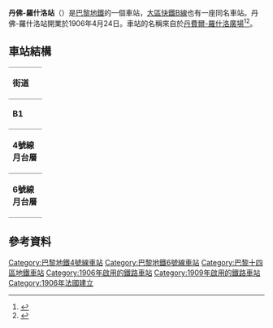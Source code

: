 {{Infobox station
| name                = Denfert-Rochereau<br>{{small|Colonel Rol-Tanguy}}
| symbol_location     = paris
| symbol              = m
| symbol2             = 
| type                = [[巴黎地鐵|巴黎地鐵]]車站
| image               = [[File:Denfert_Rochereau_-_Quais.JPG|275px]]
| alt                 = 
| caption             = 
| other_name          = 
| address             = 2, pl. Denfert-Rochereau<br>3, pl. Denfert-Rochereau<br>1, av. du Général Leclerc<br>2, av. du Général Leclerc<br>4, av. du Général Leclerc<br />[[巴黎14區|巴黎14區]]
| borough             = [[法蘭西島|法蘭西島]]
| country             = 法國
| iso_region          = FR_scale:2000
| coordinates_display = title
| coordinates_format  = dms
| latd  = 48.833901| latm  = | lats  = | latNS  = 
| longd = 2.332728| longm = | longs = | longEW = 
| coordinates         = 
| owned               = [[RATP|RATP]]
| operator            = [[RATP|RATP]]
| line                = 
| disabled            = 
| zone                = 1
| opened              = [[File:Paris_m_6_jms.svg|15px]] {{start date|1906|04|24}}<br />[[File:Paris_Metro_4.svg|15px]] {{start date|1909|10|30}} 
| closed              = 
| map_type            = France Paris
}}
'''丹佛-羅什洛站'''（{{lang-fr|Denfert-Rochereau}}）是[[巴黎地鐵|巴黎地鐵]]的一個車站，[[大區快鐵B線|大區快鐵B線]]也有一座同名車站。丹佛-羅什洛站開業於1906年4月24日。車站的名稱來自於[[丹費爾-羅什洛廣場|丹費爾-羅什洛廣場]]<ref>{{cite web|title=Barrière d'Enfer, picture|url=http://gallica.bnf.fr/ark:/12148/btv1b7743673k.item.f1.langFR|publisher=[[Bibliothèque_nationale_de_France|Bibliothèque nationale de France]]|language=fr|accessdate=16 October 2009|archive-date=2015-10-05|archive-url=https://web.archive.org/web/20151005191612/http://gallica.bnf.fr/ark:/12148/btv1b7743673k.item.f1.langFR|dead-url=no}}</ref><ref>{{cite web |title=Barrière de Montreuil |url=http://gallica.bnf.fr/ark:/12148/bpt6k208539k.image.f252.langFR |publisher=[[Bibliothèque_nationale_de_France|Bibliothèque nationale de France]] |language=fr |accessdate=16 October 2009 |archive-date=2020-11-21 |archive-url=https://web.archive.org/web/20201121171939/https://gallica.bnf.fr/ark:/12148/bpt6k208539k.image.f252.langFR |dead-url=no }}</ref>。
== 車站結構 ==
{| border=0 cellspacing=0 cellpadding=3
|style="border-bottom:solid 1px gray;border-top:solid 1px gray;" width=50 valign=top|'''街道'''
|-
|style="border-bottom:solid 1px gray;border-top:solid 1px gray;" width=50 valign=top|'''B1'''
|style="border-top:solid 1px gray;border-bottom:solid 1px gray;" width=100 valign=top|月台連接夾層
|-
|style="border-bottom:solid 1px gray;" width=50 rowspan=4 valign=top|'''4號線月台層'''
|style="border-top:solid 1px gray;border-right:solid 2px black;border-left:solid 2px black;border-bottom:solid 2px black;" colspan=2|<center><small>[[側式月台|側式月台]]，右側開門</small>
|-
|style="border-bottom:solid 1px gray;" width=150|北行
|style="border-bottom:solid 1px gray;" width=390|{{arrow|L}} [[File:Metro-M.svg|16x16px]][[File:Paris_m_4_jms.svg|16x16px]]往[[克里尼昂古門站|克里尼昂古門]]<small>（[[拉斯帕伊站|拉斯帕伊]]）</small>
|-
|南行
|{{arrow|R}} [[File:Metro-M.svg|16x16px]][[File:Paris_m_4_jms.svg|16x16px]]往[[巴涅-露西·奧布拉克站|巴涅-露西·奧布拉克]]<small>（[[穆頓-杜維內站|穆頓-杜維內]]）</small>
|-
|style="border-top:solid 2px black;border-right:solid 2px black;border-left:solid 2px black;border-bottom:solid 1px gray;" colspan=2|<center><small>[[側式月台|側式月台]]，右側開門</small>
|-
|style="border-bottom:solid 1px gray;" width=50 rowspan=4 valign=top|'''6號線月台層'''
|style="border-top:solid 1px gray;border-right:solid 2px black;border-left:solid 2px black;border-bottom:solid 2px black;" colspan=2|<center><small>[[側式月台|側式月台]]，右側開門</small>
|-
|style="border-bottom:solid 1px gray;" width=150|西行
|style="border-bottom:solid 1px gray;" width=390|{{arrow|L}} [[File:Metro-M.svg|16x16px]][[File:Paris_Metro_6.svg|16x16px]]往[[夏爾·戴高樂-星形站|夏爾·戴高樂-星形]]<small>（拉斯帕伊）</small>
|-
|東行
|{{arrow|R}} [[File:Metro-M.svg|16x16px]][[File:Paris_Metro_6.svg|16x16px]]往[[民族站_(巴黎地鐵)|民族]]<small>（[[聖雅克站|聖雅克]]）</small>
|-
|style="border-top:solid 2px black;border-right:solid 2px black;border-left:solid 2px black;border-bottom:solid 1px gray;" colspan=2|<center><small>[[側式月台|側式月台]]，右側開門</small>
|}

==參考資料==
{{reflist}}

{{commons category|Category:Denfert Rochereau (Paris Metro)}}

{{巴黎地鐵4號線}}
{{巴黎地鐵6號線}}

{{DEFAULTSORT:Denfert-Rochereau}}
[[Category:巴黎地鐵4號線車站|Category:巴黎地鐵4號線車站]]
[[Category:巴黎地鐵6號線車站|Category:巴黎地鐵6號線車站]]
[[Category:巴黎十四區地鐵車站|Category:巴黎十四區地鐵車站]]
[[Category:1906年啟用的鐵路車站|Category:1906年啟用的鐵路車站]]
[[Category:1909年啟用的鐵路車站|Category:1909年啟用的鐵路車站]]
[[Category:1906年法國建立|Category:1906年法國建立]]